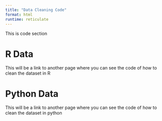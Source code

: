 ```yaml
---
title: "Data Cleaning Code"
format: html
runtime: reticulate
---
```



This is code section


# R Data

This will be a link to another page where you can see the code of how to clean the dataset in R

# Python Data

This will be a link to another page where you can see the code of how to clean the dataset in python